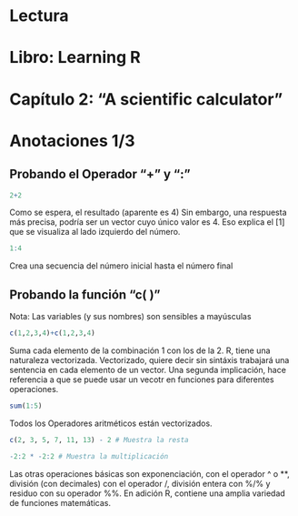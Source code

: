 Lectura
========================================================
Libro: Learning R
========================================================

Capítulo 2: "A scientific calculator"
========================================================


Anotaciones 1/3
========================================================

Probando el Operador "+" y ":"
-------------------------

```r
2+2
```

Como se espera, el resultado (aparente es 4)
Sin embargo, una respuesta más precisa, podría ser
un vector cuyo único valor es 4. Eso explica el [1]
que se visualiza al lado izquierdo del número.

```r
1:4
```

Crea una secuencia del número inicial hasta el número final

Probando la función "c( )"
-------------------------

Nota: Las variables (y sus nombres) son sensibles a mayúsculas

```r
c(1,2,3,4)+c(1,2,3,4)
```

Suma cada elemento de la combinación 1 con los de la 2. R, tiene una         naturaleza vectorizada. Vectorizado, quiere decir sin sintáxis trabajará una sentencia en cada elemento de un vector. Una segunda implicación, hace referencia a que se puede usar un vecotr en funciones para diferentes operaciones. 

```r
sum(1:5)
```

Todos los Operadores aritméticos están vectorizados.

```r
c(2, 3, 5, 7, 11, 13) - 2 # Muestra la resta
```

```r
-2:2 * -2:2 # Muestra la multiplicación
````

Las otras operaciones básicas son exponenciación, con el operador ^ o **, división (con decimales) con el operador /, división entera con %/% y residuo con su operador %%. En adición R, contiene una amplia variedad de funciones matemáticas.




